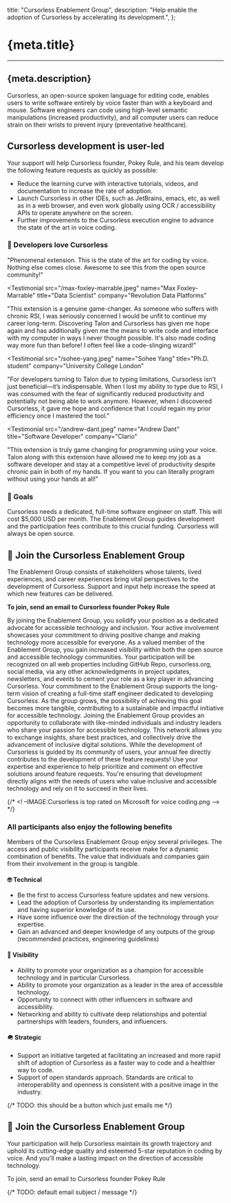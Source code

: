   title: "Cursorless Enablement Group",
  description:
    "Help enable the adoption of Cursorless by accelerating its development.",
};


# {meta.title}

---

## {meta.description}

Cursorless, an open-source spoken language for editing code, enables users to write software entirely by voice faster than with a keyboard and mouse. Software engineers can code using high-level semantic manipulations (increased productivity), and all computer users can reduce strain on their wrists to prevent injury (preventative healthcare).

<CursorlessScreenshot
  src="/big-hats.png"
  alt="Screenshot of Cursorless in action containing javascript code with symbols over characters in the source code"
/>

## Cursorless development is user-led

Your support will help Cursorless founder, Pokey Rule, and his team develop the following feature requests as quickly as possible:

- Reduce the learning curve with interactive tutorials, videos, and documentation to increase the rate of adoption.
- Launch Cursorless in other IDEs, such as JetBrains, emacs, etc, as well as in a web browser, and even work globally using OCR / accessibility APIs to operate anywhere on the screen.
- Further improvements to the Cursorless execution engine to advance the state of the art in voice coding.

### 🫶 Developers love Cursorless

<Testimonials>
<Testimonial
  src="/james-stout.jpeg"
  name="James Stout"
  title="Director of Accessibility Engineering"
  company="Google"
>
  "Phenomenal extension. This is the state of the art for coding by voice.
  Nothing else comes close. Awesome to see this from the open source community!"
</Testimonial>

<Testimonial
  src="/max-foxley-marrable.jpeg"
  name="Max Foxley-Marrable"
  title="Data Scientist"
  company="Revolution Data Platforms"
>
  "This extension is a genuine game-changer. As someone who suffers with chronic
  RSI, I was seriously concerned I would be unfit to continue my career
  long-term. Discovering Talon and Cursorless has given me hope again and has
  additionally given me the means to write code and interface with my computer
  in ways I never thought possible. It's also made coding way more fun than
  before! I often feel like a code-slinging wizard!"
</Testimonial>

<Testimonial
  src="/sohee-yang.jpeg"
  name="Sohee Yang"
  title="Ph.D. student"
  company="University College London"
>

"For developers turning to Talon due to typing limitations, Cursorless isn’t just beneficial—it’s indispensable. When I lost my ability to type due to RSI, I was consumed with the fear of significantly reduced productivity and potentially not being able to work anymore. However, when I discovered Cursorless, it gave me hope and confidence that I could regain my prior efficiency once I mastered the tool."

</Testimonial>

<Testimonial
  src="/andrew-dant.jpeg"
  name="Andrew Dant"
  title="Software Developer"
  company="Clario"
>

"This extension is truly game changing for programming using your voice. Talon
along with this extension have allowed me to keep my job as a software
developer and stay at a competitive level of productivity despite chronic pain
in both of my hands. If you want to you can literally program without using
your hands at all!"

</Testimonial>
</Testimonials>

### 🎯 Goals

Cursorless needs a dedicated, full-time software engineer on staff. This will cost $5,000 USD per month. The Enablement Group guides development and the participation fees contribute to this crucial funding. Cursorless will always be open source.

## 🙌 Join the Cursorless Enablement Group

The Enablement Group consists of stakeholders whose talents, lived experiences, and career experiences bring vital perspectives to the development of Cursorless. Support and input help increase the speed at which new features can be delivered.

**To join, send an email to Cursorless founder Pokey Rule**

<SpamProofEmailLink address={props.emailAddress} />

<CalloutParent>

<CalloutBox title="Become a Distinguished Accessibility Champion">
  By joining the Enablement Group, you solidify your position as a dedicated
  advocate for accessible technology and inclusion. Your active involvement
  showcases your commitment to driving positive change and making technology
  more accessible for everyone.
</CalloutBox>

<CalloutBox title="Gain Prominent Visibility Online">
  As a valued member of the Enablement Group, you gain increased visibility
  within both the open source and accessible technology communities. Your
  participation will be recognized on all web properties including GitHub Repo,
  cursorless.org, social media, via any other acknowledgments in project
  updates, newsletters, and events to cement your role as a key player in
  advancing Cursorless.
</CalloutBox>

<CalloutBox title="Empower Future Accessibility">
  Your commitment to the Enablement Group supports the long-term vision of
  creating a full-time staff engineer dedicated to developing Cursorless. As the
  group grows, the possibility of achieving this goal becomes more tangible,
  contributing to a sustainable and impactful initiative for accessible
  technology.
</CalloutBox>

<CalloutBox title="Join a Collaboration with Industry Leaders">
  Joining the Enablement Group provides an opportunity to collaborate with
  like-minded individuals and industry leaders who share your passion for
  accessible technology. This network allows you to exchange insights, share
  best practices, and collectively drive the advancement of inclusive digital
  solutions.
</CalloutBox>

<CalloutBox title="Obtain Collective Influence on Development">
  While the development of Cursorless is guided by its community of users, your
  annual fee directly contributes to the development of these feature requests!
  Use your expertise and experience to help prioritize and comment on effective
  solutions around feature requests. You're ensuring that development directly
  aligns with the needs of users who value inclusive and accessible technology
  and rely on it to succeed in their lives.
</CalloutBox>

</CalloutParent>

{/* <! –IMAGE:Cursorless is top rated on Microsoft for voice coding.png –> */}

### All participants also enjoy the following benefits

Members of the Cursorless Enablement Group enjoy several privileges. The access and public visibility participants receive make for a dynamic combination of benefits. The value that individuals and companies gain from their involvement in the group is tangible.

#### 🤓 Technical

- Be the first to access Cursorless feature updates and new versions.
- Lead the adoption of Cursorless by understanding its implementation and having superior knowledge of its use.
- Have some influence over the direction of the technology through your expertise.
- Gain an advanced and deeper knowledge of any outputs of the group (recommended practices, engineering guidelines)

#### 🥽 Visibility

- Ability to promote your organization as a champion for accessible technology and in particular Cursorless.
- Ability to promote your organization as a leader in the area of accessible technology.
- Opportunity to connect with other influencers in software and accessibility.
- Networking and ability to cultivate deep relationships and potential partnerships with leaders, founders, and influencers.

#### 🪖 Strategic

- Support an initiative targeted at facilitating an increased and more rapid shift of adoption of Cursorless as a faster way to code and a healthier way to code.
- Support of open standards approach. Standards are critical to interoperability and openness is consistent with a positive image in the industry.

{/* TODO: this should be a button which just emails me */}

## 🚀 Join the Cursorless Enablement Group

Your participation will help Cursorless maintain its growth trajectory and uphold its cutting-edge quality and esteemed 5-star reputation in coding by voice. And you'll make a lasting impact on the direction of accessible technology.

<Tiers>
  <Tier emoji="😍️" type="individuals" price="$495" />
  <Tier emoji="🕊️" type="non-profits" price="$995" />
  <Tier emoji="🏢" type="companies" price="$2,495" />
</Tiers>

To join, send an email to Cursorless founder Pokey Rule

{/* TODO: default email subject / message */}

<SpamProofEmailLink address={props.emailAddress} />
